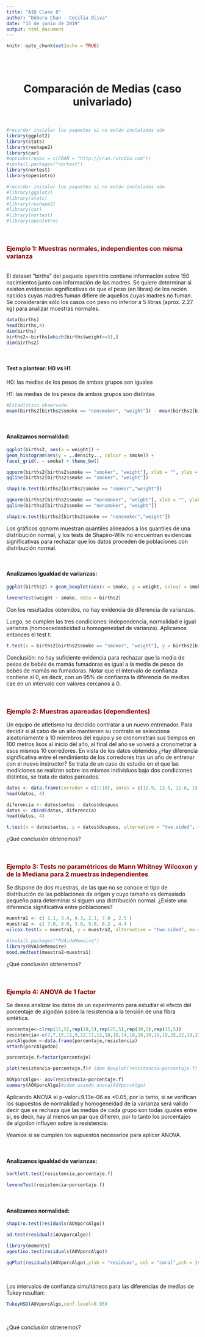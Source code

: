 ---
title: "AID Clase 8"
author: "Débora Chan - Cecilia Oliva"
date: "15 de junio de 2019"
output: html_document
---

```{r setup, include=FALSE}
knitr::opts_chunk$set(echo = TRUE)
```
<br>
<br>

<center> <h1>Comparación de Medias (caso univariado)</h1> </center>

<br>
```{r include=FALSE}
#recordar instalar los paquetes si no están instalados aún
library(ggplot2)
library(stats)
library(reshape2)
library(car)
#options(repos = c(CRAN = "http://cran.rstudio.com"))
#install.packages("nortest")
library(nortest)
library(openintro) 
```
```{r echo=TRUE}
#recordar instalar los paquetes si no están instalados aún
#library(ggplot2)
#library(stats)
#library(reshape2)
#library(car)
#library(nortest)
#library(openintro) 
```
<br>

### <span style="color:darkred">Ejemplo 1: Muestras normales, independientes con misma varianza</span>
<br>
El dataset "births" del paquete openintro contiene información sobre 150 nacimientos junto con información de las madres. Se quiere determinar si existen evidencias significativas de que el peso (en libras) de los recién nacidos cuyas madres fuman difiere de aquellos cuyas madres no fuman. Se considerarán sólo los casos con peso no inferior a 5 libras (aprox. 2.27 kg) para analizar muestras normales.

```{r echo=TRUE}
data(births) 
head(births,4)
dim(births)
births2<-births[which(births$weight>=5),]
dim(births2)
```
<br>
<h4>Test a plantear: H0 vs H1</h4>

H0: las medias de los pesos de ambos grupos son iguales

H1: las medias de los pesos de ambos grupos son distintas

```{r echo=TRUE}
#Estadístico observado:
mean(births2[births2$smoke == "nonsmoker", "weight"]) - mean(births2[births2$smoke == "smoker", "weight"])
```

<br>
<h4>Analizamos normalidad:</h4>


```{r echo=TRUE}
ggplot(births2, aes(x = weight)) + 
geom_histogram(aes(y = ..density.., colour = smoke)) + 
facet_grid(. ~ smoke) + theme_bw()

qqnorm(births2[births2$smoke == "smoker", "weight"], xlab = "", ylab = "", main = "Pesos de Bebés de Fumadoras") 
qqline(births2[births2$smoke == "smoker", "weight"])

shapiro.test(births2[births2$smoke == "smoker","weight"])

qqnorm(births2[births2$smoke == "nonsmoker", "weight"], xlab = "", ylab = "", main = "Pesos de Bebés de No Fumadoras") 
qqline(births2[births2$smoke == "nonsmoker", "weight"])

shapiro.test(births2[births2$smoke == "nonsmoker","weight"])
```
Los gráficos qqnorm muestran quantiles alineados a los quantiles de una distribución normal, y los tests de Shapiro-Wilk no encuentran evidencias significativas para rechazar que los datos proceden de poblaciones con distribución normal.

<br>
<h4>Analizamos igualdad de varianzas:</h4>


```{r echo=TRUE}
ggplot(births2) + geom_boxplot(aes(x = smoke, y = weight, colour = smoke)) + theme_bw()

leveneTest(weight ~ smoke, data = births2)

```
Con los resultados obtenidos, no hay evidencia de diferencia de varianzas.

Luego, se cumplen las tres condiciones: independencia, normalidad e igual varianza (homoscedasticidad u homogeneidad de varianza). Aplicamos entonces el test t:

```{r echo=TRUE}
t.test(x = births2[births2$smoke == "smoker", "weight"], y = births2[births2$smoke == "nonsmoker", "weight"], alternative = "two.sided", mu = 0, var.equal = TRUE, conf.level = 0.95)

```
Conclusión: no hay suficiente evidencia para rechazar que la media de pesos de bebés de mamás fumadoras es igual a la media de pesos de bebés de mamás no fumadoras. Notar que el intervalo de confianza contiene al 0, es decir, con un 95% de confianza la diferencia de medias cae en un intervalo con valores cercanos a 0.

<br>

### <span style="color:darkred">Ejemplo 2: Muestras apareadas (dependientes)</span>

Un equipo de atletismo ha decidido contratar a un nuevo entrenador. Para decidir si al cabo de un año mantienen su contrato se selecciona aleatoriamente a 10 miembros del equipo y se cronometran sus tiempos en 100 metros lisos al inicio del año, al final del año se volverá a cronometrar a esos mismos 10 corredores. En vista de los datos obtenidos 
¿Hay diferencia significativa entre el rendimiento de los corredores tras un año de entrenar con el nuevo instructor?
Se trata de un caso de estudio en el que las mediciones se realizan sobre los mismos individuos bajo dos condiciones distintas, se trata de datos pareados.


```{r echo=TRUE}
datos <- data.frame(corredor = c(1:10), antes = c(12.9, 13.5, 12.8, 15.6, 17.2, 19.2, 12.6, 15.3, 14.4, 11.3), despues = c(12.7, 13.6, 12, 15.2, 16.8, 20, 12, 15.9, 16, 11.1)) 
head(datos, 4)

diferencia <- datos$antes - datos$despues 
datos <- cbind(datos, diferencia) 
head(datos, 4)

t.test(x = datos$antes, y = datos$despues, alternative = "two.sided", mu = 0, paired = TRUE, conf.level = 0.95)

```
¿Qué conclusión obtenemos?

<br>

### <span style="color:darkred">Ejemplo 3: Tests no paramétricos de Mann Whitney Wilcoxon y de la Mediana para 2 muestras independientes</span>

Se dispone de dos muestras, de las que no se conoce el tipo de distribución de las poblaciones de origen y cuyo tamaño es demasiado pequeño para determinar si siguen una distribución normal. 
¿Existe una diferencia significativa entre poblaciones?


```{r echo=TRUE}
muestra1 <- c( 1.1, 3.4, 4.3, 2.1, 7.0 , 2.5 ) 
muestra2 <- c( 7.0, 8.0, 3.0, 5.0, 6.2 , 4.4 )
wilcox.test(x = muestra1, y = muestra2, alternative = "two.sided", mu = 0, paired = FALSE, conf.int = 0.95)

```
```{r echo=TRUE}
#install.packages("RVAideMemoire")
library(RVAideMemoire)
mood.medtest(muestra2~muestra1)
```
¿Qué conclusión obtenemos?

<br>

### <span style="color:darkred">Ejemplo 4: ANOVA de 1 factor</span>

Se desea analizar los datos de un experimento para estudiar el efecto del porcentaje de algodón sobre la resistencia a la tensión de una fibra sintética.

```{r echo=TRUE}
porcentaje<-c(rep(15,5),rep(20,5),rep(25,5),rep(30,5),rep(35,5))
resistencia<-c(7,7,15,11,9,12,17,12,18,18,14,18,18,19,19,19,25,22,19,23,7,10,11,15,11)
porcAlgodon <-data.frame(porcentaje,resistencia)
attach(porcAlgodon)

porcentaje.f=factor(porcentaje)

plot(resistencia~porcentaje.f)# idem boxplot(resistencia~porcentaje.f)

AOVporcAlgo<- aov(resistencia~porcentaje.f)
summary(AOVporcAlgo)#idem usando anova(AOVporcAlgo)
```

Aplicando ANOVA el p-valor=9.13e-06 es <0.05, por lo tanto, si se verifican los supuestos de normalidad y homogeneidad de la varianza será válido decir que se rechaza que las medias de cada grupo son todas iguales entre sí, es decir, hay al menos un par que difieren, por lo tanto los porcentajes de algodon influyen sobre la resistencia.

Veamos si se cumplen los supuestos necesarios para aplicar ANOVA.

<br>
<h4>Analizamos igualdad de varianzas:</h4>

```{r echo=TRUE}
bartlett.test(resistencia,porcentaje.f)

leveneTest(resistencia~porcentaje.f)
```
<br>

<h4>Analizamos normalidad:</h4>

```{r echo=TRUE}
shapiro.test(residuals(AOVporcAlgo))

ad.test(residuals(AOVporcAlgo))

library(moments)
agostino.test(residuals(AOVporcAlgo))
```

```{r echo=TRUE}
qqPlot(residuals(AOVporcAlgo),ylab = "residuos", col = "coral",pch = 19, col.lines = "cadetblue")
```
<br>

Los intervalos de confianza simultáneos para las diferencias de medias 
de Tukey resultan:

```{r echo=TRUE}
TukeyHSD(AOVporcAlgo,conf.level=0.95)
```
<br>

¿Qué conclusión obtenemos?

